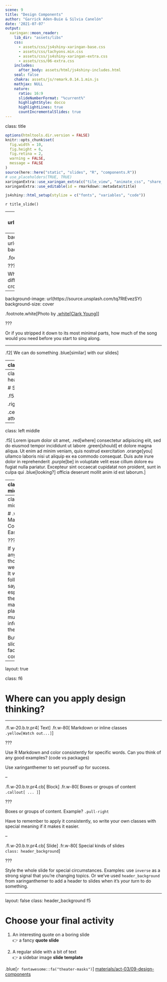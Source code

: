 ```yaml
---
scene: 9
title: "Design Components"
author: "Garrick Aden-Buie & Silvia Canelón"
date: '2021-07-07'
output:
  xaringan::moon_reader:
    lib_dir: "assets/libs"
    css:
      - assets/css/js4shiny-xaringan-base.css
      - assets/css/tachyons.min.css
      - assets/css/js4shiny-xaringan-extra.css
      - assets/css/06-extra.css
    includes:
      after_body: assets/html/js4shiny-includes.html
    seal: false
    chakra: assets/js/remark.0.14.1.min.js
    mathjax: NULL
    nature:
      ratio: 16:9
      slideNumberFormat: "%current%"
      highlightStyle: docco
      highlightLines: true
      countIncrementalSlides: true
---
```


class: title

```r
options(htmltools.dir.version = FALSE)
knitr::opts_chunk$set(
  fig.width = 10,
  fig.height = 6,
  fig.retina = 2,
  warning = FALSE,
  message = FALSE
)
source(here::here("static", "slides", "R", "components.R"))
# use_placeholders(TRUE, TRUE)
xaringanExtra::use_xaringan_extra(c("tile_view", "animate_css", "share_again"))
xaringanExtra::use_editable(id = rmarkdown::metadata$title)
```

```r
js4shiny::html_setup(stylize = c("fonts", "variables", "code"))
```

`r title_slide()`

---
background-image: url(https://source.unsplash.com/aWXVxy8BSzc)
background-size: cover

.footnote.white[Photo by [Hanny Naibaho](https://unsplash.com/@hannynaibaho)]

???

Think about your favorite song?
How long would it take you to recognize it?
From the first note?
When you hear the chorus?

---
background-image: url(https://source.unsplash.com/_r0mZJ5QjXU)
background-size: cover

.footnote.white[Photo by [.white[Alejandro Lopez]](https://unsplash.com/@lopify)]

???

What if you heard the song somewhere totally different?
What would it take to recognize it on a crowded street?

---
background-image: url(https://source.unsplash.com/tq7RtEvezSY)
background-size: cover

.footnote.white[Photo by [.white[Clark Young]](https://unsplash.com/@cbyoung)]

???

Or if you stripped it down to its most minimal parts, 
how much of the song would you need before you start to sing along.

---

.f2[
We can do something .blue[similar] with our slides
]

---
class: bottom right

.f4[
Consistency makes it .purple[EASIER] to follow
]

---
class: header_background

# Structure

.f5.mt4[
guides

.right.mt4[
your
]

.center.mt5[
attention
]
]

---
class: left middle

.f5[
Lorem ipsum dolor sit amet, .red[where] consectetur adipiscing elit,
sed do eiusmod tempor incididunt ut labore .green[should] et dolore
magna  aliqua. Ut enim ad minim veniam, quis nostrud
exercitation .orange[you] ullamco laboris nisi ut aliquip ex ea
commodo consequat. Duis aute irure dolor in 
reprehenderit .purple[be] in voluptate velit esse cillum dolore eu
fugiat nulla pariatur. Excepteur sint occaecat cupidatat
non proident, sunt in culpa qui .blue[looking?] officia deserunt mollit
anim id est laborum.
]

---
class: left middle

.f5.black-20[
Lorem ipsum dolor sit amet, .red[where] consectetur adipiscing elit,
sed do eiusmod tempor incididunt ut labore .green[should] et dolore
magna  aliqua. Ut enim ad minim veniam, quis nostrud
exercitation .orange[you] ullamco laboris nisi ut aliquip ex ea
commodo consequat. Duis aute irure dolor in 
reprehenderit .purple[be] in voluptate velit esse cillum dolore eu
fugiat nulla pariatur. Excepteur sint occaecat cupidatat
non proident, sunt in culpa qui .blue[looking?] officia deserunt mollit
anim id est laborum.
]

---
class: center middle bg-blue

# .white[Design Makes Communication Easier]

???

If you're anything like me, those last slides were distracting.
It was harder to follow what I was saying,
especially with the text in so many different places or 
so much visual information on the screen.

But you can use slide design to facilitate communication...

---
layout: true

class: f6

# Where can you apply design thinking?

---

.fl.w-20.b.tr.pr4[
Text
]
.fr.w-80[
Markdown or inline classes  
`.yellow[Watch out...]`
]

???

Use R Markdown and color consistently for specific words.
Can you think of any good examples?
(code vs packages)

Use xaringanthemer to set yourself up for success.

--

.fl.w-20.b.tr.pr4.cb[
Block
]
.fr.w-80[
Boxes or groups of content  
`.callout[ ... ]`
]

???

Boxes or groups of content. Example? `.pull-right`

Have to remember to apply it consistently,
so write your own classes with special meaning if it makes it easier.

--

.fl.w-20.b.tr.pr4.cb[
Slide
]
.fr.w-80[
Special kinds of slides  
`class: header_background`
]

???

Style the whole slide for special circumstances.
Examples: use `inverse` as a strong signal that you're changing topics.
Or we've used `header_background` from xaringanthemer to add a header to slides when it's *your turn* to do something.

---
layout: false
class: header_background f5

# Choose your final activity

1. An interesting quote on a boring slide<br>&#x1F449; a fancy **quote slide**

1. A regular slide with a bit of text<br>&#x1F449; a sidebar image **slide template**

.blue[`r fontawesome::fa("theater-masks")`] [materials/act-03/09-design-components](https://presentable-user2021.netlify.app/materials/act-03/09-design-components/)
